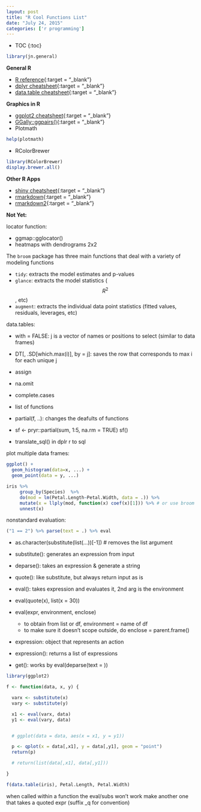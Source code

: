 ```yaml
---
layout: post
title: "R Cool Functions List"
date: "July 24, 2015"
categories: ['r programming']
---
```


* TOC
{:toc}

```r
library(jn.general)
```

**General R**

* [R reference][r_ref]{:target = "_blank"}
* [dplyr cheatsheet][dplyr_ref]{:target = "_blank"}
* [data.table cheatsheet][data.table_ref]{:target = "_blank"}


**Graphics in R**

* [ggplot2 cheatsheet][ggplot2_ref]{:target = "_blank"}
* [GGally::ggpairs()][grid.arrange]{:target = "_blank"}
* Plotmath
```r
help(plotmath)
```

* RColorBrewer

```r
library(RColorBrewer)
display.brewer.all()
```


**Other R Apps**

* [shiny cheatsheet][shiny_ref]{:target = "_blank"}
* [rmarkdown][rmarkdown_ref]{:target = "_blank"}
* [rmarkdown2][rmarkdown_ref2]{:target = "_blank"}


[r_ref]: https://drive.google.com/file/d/0B5VF_idvHAmMMWN5dmhaT05IRkk/view?usp=sharing
[dplyr_ref]: https://drive.google.com/file/d/0B5VF_idvHAmMblBxTjEwRWZXYjQ/view?usp=sharing
[data.table_ref]: https://drive.google.com/file/d/0B5VF_idvHAmMYUtxVHVUVFVDbGc/view?usp=sharing
[ggplot2_ref]: https://drive.google.com/file/d/0B5VF_idvHAmMd1RDSlFYQ0lSZFE/view?usp=sharing
[grid.arrange]: http://www.sthda.com/english/wiki/ggplot2-easy-way-to-mix-multiple-graphs-on-the-same-page-r-software-and-data-visualization
[shiny_ref]: https://drive.google.com/file/d/0B5VF_idvHAmMU0JWZmtWSXF0dHc/view?usp=sharing
[rmarkdown_ref]: https://drive.google.com/file/d/0B5VF_idvHAmMV2NBbWlSNHJvM2c/view?usp=sharing
[rmarkdown_ref2]: https://drive.google.com/file/d/0B5VF_idvHAmMTHU4MFRDV1Z3NUE/view?usp=sharing

**Not Yet:**

locator function:

* ggmap::gglocator()
* heatmaps with dendrograms 2x2


The `broom` package has three main functions that deal with a variety of modeling functions

* `tidy`: extracts the model estimates and p-values
* `glance`: extracts the model statistics ($$R^2$$, etc)
* `augment`: extracts the individual data point statistics (fitted values, residuals, leverages, etc)


data.tables:

* with = FALSE: j is a vector of names or positions to select (similar to data frames)
* DT[, .SD[which.max(i)], by = j]: saves the row that corresponds to max i for each unique j


* assign
* na.omit
* complete.cases

* list of functions

* partial(f, ..): changes the deafults of functions
* sf <- pryr::partial(sum, 1:5, na.rm = TRUE)
sf()
* translate_sql() in dplr r to sql

plot multiple data frames: 
```r
ggplot() + 
  geom_histogram(data=x, ...) +
  geom_point(data = y, ...)
```


```r
iris %>%
     group_by(Species)  %>%
     do(mod = lm(Petal.Length~Petal.Width, data = .)) %>%
     mutate(x = llply(mod, function(x) coef(x)[1])) %>% # or use broom
     unnest(x)
```
     
nonstandard evaluation:
```r
("1 == 2") %>% parse(text = .) %>% eval
```

* as.character(substitute(list(…))[-1]) # removes the list argument
* substitute(): generates an expression from input
* deparse(): takes an expression & generate a string
* quote(): like substitute, but always return input as is
* eval(): takes expression and evaluates it, 2nd arg is the environment

* eval(quote(x), list(x = 30))
* eval(expr, environment, enclose)
  * to obtain from list or df, environment = name of df
  * to make sure it doesn’t scope outside, do enclose = parent.frame()

* expression: object that represents an action
* expression(): returns a list of expressions
* get(): works by eval(deparse(text = ))


```r
library(ggplot2)

f <- function(data, x, y) {

  varx <- substitute(x)
  vary <- substitute(y)

  x1 <- eval(varx, data)
  y1 <- eval(vary, data)


  # ggplot(data = data, aes(x = x1, y = y1))

  p <- qplot(x = data[,x1], y = data[,y1], geom = "point")
  return(p)

  # return(list(data[,x1], data[,y1]))

}

f(data.table(iris), Petal.Length, Petal.Width)
```


when called within a function the eval/subs won’t work
make another one that takes a quoted expr (suffix _q for convention)
